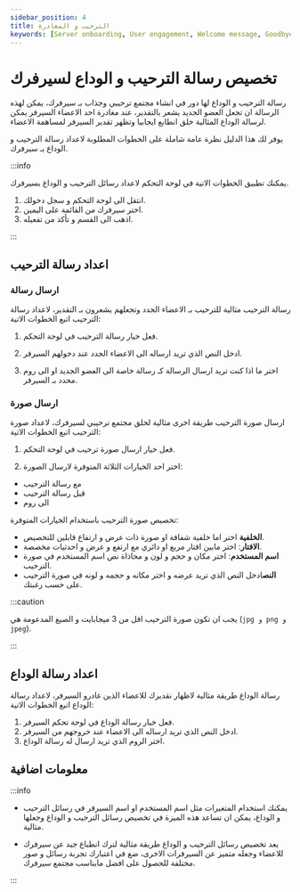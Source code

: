 ```yaml
---
sidebar_position: 4
title: الترحيب و المغادرة 
keywords: [Server onboarding, User engagement, Welcome message, Goodbye message, Customization] 
---
```



# تخصيص رسالة الترحيب و الوداع لسيرفرك

رسالة الترحيب و الوداع لها دور في انشاء مجتمع ترحيبي وجذاب بـ سيرفرك، يمكن لهذه الرسالة ان تجعل العضو الجديد يشعر بالتقدير، عند مغادرة احد الاعضاء السيرفر يمكن لرسالة الوداع المثالية خلق انطابع ايجابيا وتظهر تقدير السيرفر لمساهمة الاعضاء.

يوفر لك هذا الدليل نظرة عامة شاملة على الخطوات المطلوبة لاعداد رسالة الترحيب و الوداع بـ سيرفرك.

:::info

يمكنك تطبيق الخطوات الاتية في لوحة التحكم لاعداد رسائل الترحيب و الوداع بسيرفرك. 

1. انتقل الى لوحة التحكم و سجل دخولك. 
2. اختر سيرفرك من القائمة على اليمين.
3. اذهب الى القسم و تأكد من تفعيله.

:::

## اعداد رسالة الترحيب

### ارسال رسالة

رسالة الترحيب مثالية للترحيب بـ الاعضاء الجدد وتجعلهم يشعرون بـ التقدير، لاعداد رسالة الترحيب اتبع الخطوات الاتية:

1. فعل خيار رسالة الترحيب في لوحة التحكم.

2. ادخل النص الذي تريد ارساله الى الاعضاء الجدد عند دخولهم السيرفر.

3. اختر ما اذا كنت تريد ارسال الرسالة كـ رسالة خاصة الى العضو الجديد او الى روم محدد بـ السيرفر.

### ارسال صورة

ارسال صورة الترحيب طريقة اخرى مثالية لخلق مجتمع ترحيبي لسيرفرك، لاعداد صورة الترحيب اتبع الخطوات الاتية:

1. فعل خيار ارسال صورة ترحيب في لوحة التحكم.

2. اختر احد الخيارات الثلاثة المتوفرة لارسال الصورة:

- مع رسالة الترحيب
- قبل رسالة الترحيب
- الى روم

تخصيص صورة الترحيب باستخدام الخيارات المتوفرة:

- **الخلفية** اختر اما خلفية شفافة او صورة ذات عرض و ارتفاع قابلين للتخصيص.
- **الافتار**: اختر مابين افتار مربع او دائري مع ارتفع و عرض و احدثيات مخصصة.
- **اسم المستخدم**: اختر مكان و حجم و لون و محاذاة نص اسم المستخدم في صورة الترحيب.
- **النص**ادخل النص الذي تريد عرضه و اختر مكانه و حجمه و لونه في صورة الترحيب على حسب رغبتك.

:::caution 

يجب ان تكون صورة الترحيب اقل من 3 ميجابايت و الصيغ المدعومة هي (`jpg و png و jpeg`).

:::

## اعداد رسالة الوداع

رسالة الوداع طريقة مثالية لاظهار نقديرك للاعضاء الذين غادرو السيرفر، لاعداد رسالة الوداع اتبع الخطوات الاتية:

1. فعل خيار رسالة الوداع في لوحة تحكم السيرفر.
2. ادخل النص الذي تريد ارساله الى الاعضاء عند خروجهم من السيرفر.
3. اختر الروم الذي تريد ارسال له رسالة الوداع.

## معلومات اضافية

:::info 

- يمكنك استخدام المتغيرات مثل اسم المستخدم او اسم السيرفر في رسائل الترحيب و الوداع، يمكن ان تساعد هذه الميزة في تخصيص رسائل الترحيب و الوداع وجعلها مثالية.


- يعد تخصيص رسائل الترحيب و الوداع طريقة مثالية لترك انطباع جيد عن سيرفرك للاعضاء وجعله متميز عن السيرفرات الاخرى، ضغ في اعتبارك تجربة رسائل و صور مختلفة للحصول على افضل مايناسب مجتمع سيرفرك.

:::
